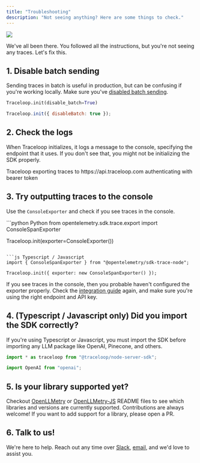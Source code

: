 ```yaml
---
title: "Troubleshooting"
description: "Not seeing anything? Here are some things to check."
---
```


<Frame>
  <img src="/img/no_traces.png" />
</Frame>

We've all been there. You followed all the instructions, but you're not seeing any traces. Let's fix this.

## 1. Disable batch sending

Sending traces in batch is useful in production, but can be confusing if you're working locally.
Make sure you've [disabled batch sending](/openllmetry/configuration#disable-batch).

<CodeGroup>

```python Python
Traceloop.init(disable_batch=True)
```

```js Typescript / Javascript
Traceloop.init({ disableBatch: true });
```

</CodeGroup>

## 2. Check the logs

When Traceloop initializes, it logs a message to the console, specifying the endpoint that it uses.
If you don't see that, you might not be initializing the SDK properly.

<Check>
Traceloop exporting traces to https://api.traceloop.com authenticating with bearer token
</Check>

## 3. Try outputting traces to the console

Use the `ConsoleExporter` and check if you see traces in the console.

<CodeGroup>
```python Python
from opentelemetry.sdk.trace.export import ConsoleSpanExporter

Traceloop.init(exporter=ConsoleExporter())
```

```js Typescript / Javascript
import { ConsoleSpanExporter } from "@opentelemetry/sdk-trace-node";

Traceloop.init({ exporter: new ConsoleSpanExporter() });
```

</CodeGroup>

If you see traces in the console, then you probable haven't configured the exporter properly.
Check the [integration guide](/openllmetry/integrations) again, and make sure you're using the right endpoint and API key.

## 4. (Typescript / Javascript only) Did you import the SDK correctly?

If you're using Typescript or Javascript, you must import the SDK before importing any LLM package like OpenAI, Pinecone, and others.
```js
import * as traceloop from "@traceloop/node-server-sdk";

import OpenAI from "openai";
```

## 5. Is your library supported yet?

Checkout [OpenLLMetry](https://github.com/traceloop/openllmetry#readme) or [OpenLLMetry-JS](https://github.com/traceloop/openllmetry-js#readme) README files to see which libraries and versions are currently supported.
Contributions are always welcome! If you want to add support for a library, please open a PR.

## 6. Talk to us!

We're here to help.
Reach out any time over
[Slack](https://join.slack.com/t/traceloopcommunity/shared_invite/zt-1plpfpm6r-zOHKI028VkpcWdobX65C~g),
[email](mailto:dev@traceloop.com), and we'd love to assist you.
